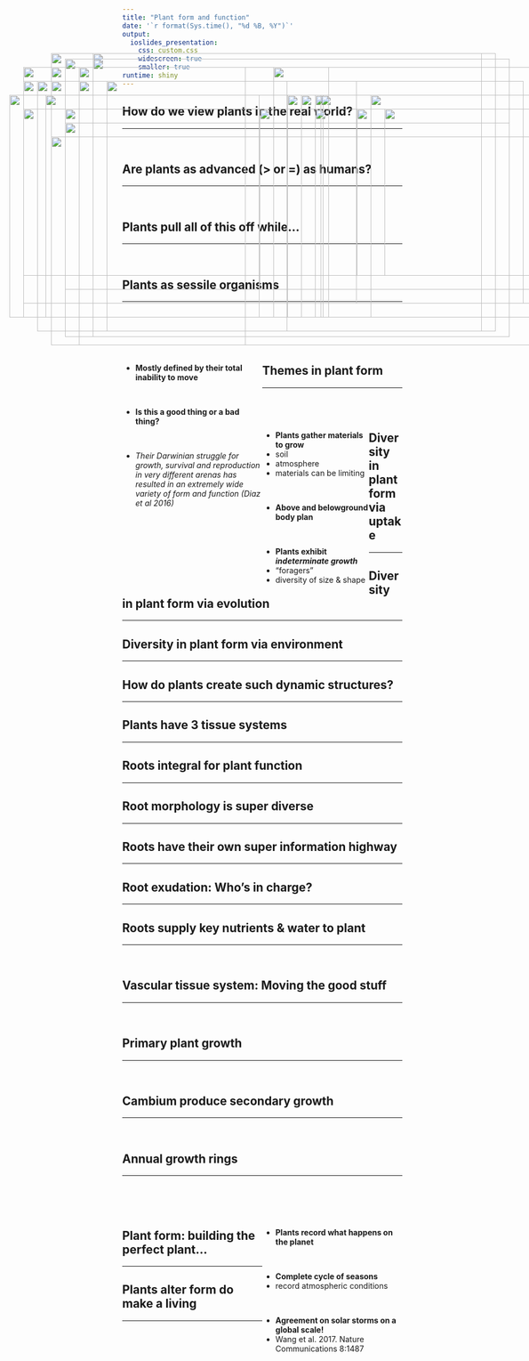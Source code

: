 ```yaml
---
title: "Plant form and function"
date: '`r format(Sys.time(), "%d %B, %Y")`'
output: 
  ioslides_presentation:
    css: custom.css
    widescreen: true
    smaller: true
runtime: shiny
---
```


## How do we view plants in the real world?
<hr>
<br/>

<IMG STYLE="position:absolute; TOP:200px; LEFT:100px; WIDTH:500px; HEIGHT:400px" SRC="images/acacia.jpg">

<IMG STYLE="position:absolute; TOP:250px; LEFT:650px; WIDTH:400px; HEIGHT:300px" SRC="images/urban.png">

## Are plants as advanced (> or =) as humans?
<hr>
<br/>

<IMG STYLE="position:absolute; TOP:200px; LEFT:200px; WIDTH:700px; HEIGHT:450px" SRC="images/whatplantsdo.jpg">

## Plants pull all of this off while...
<hr>
<br/>

<IMG STYLE="position:absolute; TOP:250px; LEFT:125px; WIDTH:400px; HEIGHT:300px" SRC="images/baby-groot.jpeg">

<IMG STYLE="position:absolute; TOP:250px; LEFT:575px; WIDTH:400px; HEIGHT:300px" SRC="images/ent_lor.jpg">

## Plants as sessile organisms
<hr>
<br/>
<br/>
<br/>
<br/>

<div style="float: left; width: 50%;">

* **Mostly defined by their total inability to move**

<br/>

* **Is this a good thing or a bad thing?**

<br/>

* *Their Darwinian struggle for growth, survival and reproduction in very different arenas has resulted in an extremely wide variety of form and function (Diaz et al 2016)*

</div>

<IMG STYLE="position:absolute; TOP:225px; LEFT:575px; WIDTH:400px; HEIGHT:400px" SRC="images/plantscool.png">

## Themes in plant form
<hr>
<br/>
<br/>

<div style="float: left; width: 38%;">

* **Plants gather materials to grow**
* soil
* atmosphere
* materials can be limiting

<br/> 

* **Above and belowground body plan**
  
<br/> 

* **Plants exhibit _indeterminate growth_**
* "foragers"
* diversity of size & shape

</div>

<IMG STYLE="position:absolute; TOP:250px; LEFT:475px; WIDTH:600px; HEIGHT:325px" SRC="images/raunkiaer.jpg">

## Diversity in plant form via uptake
<hr>

<IMG STYLE="position:absolute; TOP:300px; LEFT:100px; WIDTH:900px; HEIGHT:300px" SRC="images/areavolume.png">

## Diversity in plant form via evolution
<hr>

<IMG STYLE="position:absolute; TOP:275px; LEFT:125px; WIDTH:800px; HEIGHT:300px" SRC="images/angioradiation.png">

## Diversity in plant form via environment
<hr>

<IMG STYLE="position:absolute; TOP:160px; LEFT:125px; WIDTH:800px; HEIGHT:500px" SRC="images/leafsize.jpg">

## How do plants create such dynamic structures?
<hr>

<IMG STYLE="position:absolute; TOP:150px; LEFT:175px; WIDTH:700px; HEIGHT:500px" SRC="images/cell_types.png">

## Plants have 3 tissue systems
<hr>

<IMG STYLE="position:absolute; TOP:200px; LEFT:50px; WIDTH:600px; HEIGHT:400px" SRC="images/plant_tissues.jpg">

<IMG STYLE="position:absolute; TOP:250px; LEFT:700px; WIDTH:300px; HEIGHT:300px" SRC="images/tissue_structure.jpg">

## Roots integral for plant function
<hr>

<IMG STYLE="position:absolute; TOP:150px; LEFT:175px; WIDTH:700px; HEIGHT:500px" SRC="images/root_roles.jpg">

## Root morphology is super diverse
<hr>

<IMG STYLE="position:absolute; TOP:160px; LEFT:175px; WIDTH:750px; HEIGHT:500px" SRC="images/rootsystems1.jpg">

## Roots have their own super information highway
<hr>

<IMG STYLE="position:absolute; TOP:200px; LEFT:150px; WIDTH:800px; HEIGHT:400px" SRC="images/plants-fungi.jpg">

## Root exudation: Who's in charge?
<hr>

<IMG STYLE="position:absolute; TOP:225px; LEFT:25px; WIDTH:450px; HEIGHT:400px" SRC="images/exudates.jpg">

<IMG STYLE="position:absolute; TOP:225px; LEFT:525px; WIDTH:550px; HEIGHT:400px" SRC="images/mycorr.jpg">

## Roots supply key nutrients & water to plant
<hr>
<br/>

<IMG STYLE="position:absolute; TOP:250px; LEFT:50px; WIDTH:600px; HEIGHT:300px" SRC="images/rootuptake.jpg">

<IMG STYLE="position:absolute; TOP:225px; LEFT:675px; WIDTH:400px; HEIGHT:400px" SRC="images/roottip.png">

## Vascular tissue system: Moving the good stuff
<hr>
<br/>

<IMG STYLE="position:absolute; TOP:150px; LEFT:100px; WIDTH:800px; HEIGHT:500px" SRC="images/vascular_tissues.png">


## Primary plant growth
<hr>
<br/>

<IMG STYLE="position:absolute; TOP:175px; LEFT:150px; WIDTH:300px; HEIGHT:500px" SRC="images/root_growth.jpg">

<IMG STYLE="position:absolute; TOP:225px; LEFT:550px; WIDTH:500px; HEIGHT:400px" SRC="images/meristem.jpg">

## Cambium produce secondary growth
<hr>
<br/>

<IMG STYLE="position:absolute; TOP:225px; LEFT:90px; WIDTH:500px; HEIGHT:400px" SRC="images/vascular_cambium.jpg">

<IMG STYLE="position:absolute; TOP:225px; LEFT:585px; WIDTH:400px; HEIGHT:400px" SRC="images/woodgrowth.jpg">

## Annual growth rings
<hr>
<br/>
<br/>
<br/>

<IMG STYLE="position:absolute; TOP:200px; LEFT:75px; WIDTH:450px; HEIGHT:450px" SRC="images/growthrings.png">

<div style="float: right; width: 50%;">

* **Plants record what happens on the planet**

<br/>

* **Complete cycle of seasons**
* record atmospheric conditions

<br/>

* **Agreement on solar storms on a global scale!**
* Wang et al. 2017. Nature Communications 8:1487
        
 </div> 
 
## Plant form: building the perfect plant...
<hr>

<IMG STYLE="position:absolute; TOP:175px; LEFT:100px; WIDTH:900px; HEIGHT:500px" SRC="images/perfect_plant.png">
 
## Plants alter form do make a living
<hr>

<IMG STYLE="position:absolute; TOP:175px; LEFT:50px; WIDTH:550px; HEIGHT:450px" SRC="images/forest.jpg">

<IMG STYLE="position:absolute; TOP:175px; LEFT:500px; WIDTH:650px; HEIGHT:450px" SRC="images/spectrum_plantform.jpg">
